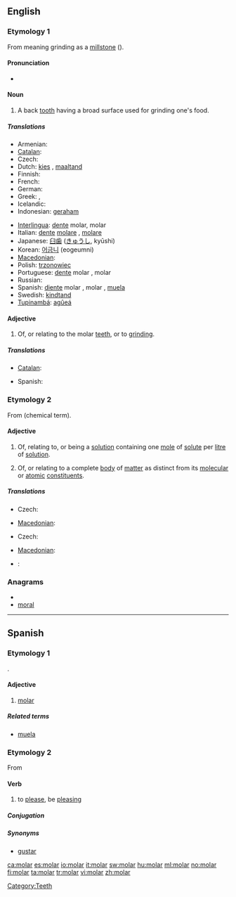 ==English==

===Etymology 1===
From {{etyl|la}} {{term|molaris|lang=la}} meaning grinding as a [[millstone]] ({{term|mola|lang=la}}).

====Pronunciation====
* {{rhymes|əʊlə(r)}}

====Noun====
{{en-noun}}

# A back [[tooth]] having a broad surface used for grinding one's food.

=====Translations=====
{{trans-top|back tooth}}
* Armenian: {{t-|hy|սեղանատամ|tr=seġanatam|sc=Armn|xs=Armenian}}
* [[Catalan]]: {{t|ca|queixal|m}}
* Czech: {{t-|cs|stolička|f}}
* Dutch: [[kies]] {{m}}, [[maaltand]] {{m}}
* Finnish: {{t-|fi|poskihammas}}
* French: {{t+|fr|molaire|f}}
* German: {{t+|de|Backenzahn|m}}
* Greek: {{t|el|γομφίος|m|tr=γomfíos|sc=Grek}},  {{qualifier|colloquial}} {{t|el|τραπεζίτης|m|tr=trapezítis|sc=Grek}}
* Icelandic: {{t-|is|jaxl|m}}
* Indonesian: [[geraham]]
{{trans-mid}}
* [[Interlingua]]: [[dente]] molar, molar
* Italian: [[dente]] [[molare]] {{m}}, [[molare]] {{m}}
* Japanese: [[臼歯]] ([[きゅうし]], kyūshi)
* Korean: [[어금니]] (eogeumni)
* [[Macedonian]]: {{t|mk|катник|m|tr=kátnik|sc=Cyrl|xs=Macedonian}}
* Polish: [[trzonowiec]] {{m}}
* Portuguese: [[dente]] molar {{m}}, molar {{m}}
* Russian: {{t-|ru|коренной зуб|m|tr=korennój zub|sc=Cyrl}}
* Spanish: [[diente]] molar {{m}}, molar {{m}}, [[muela]] {{f}}
* Swedish: [[kindtand]] {{c}}
* [[Tupinambá]]: [[agûeá]]
{{trans-bottom}}

====Adjective====
{{en-adj|-}}

# Of, or relating to the molar [[teeth]], or to [[grind]]ing.

=====Translations=====
{{trans-top|back tooth}}
* [[Catalan]]: {{t|ca|molar|m|f}}
{{trans-mid}}
* Spanish: {{t|es|molar|m|f}}
{{trans-bottom}}

===Etymology 2===
From {{term|mole}} (chemical term).

====Adjective====
{{en-adj|-}}

# {{chemistry}} Of, relating to, or being a [[solution]] containing one [[mole]] of [[solute]] per [[litre]] of [[solution]].
# {{physics}} Of, or relating to a complete [[body]] of [[matter]] as distinct from its [[molecular]] or [[atomic]] [[constituent]]s.

=====Translations=====
{{trans-top|containing one mole of solute per litre of solution}}
* Czech: {{t-|cs|molární}}
{{trans-mid}}
* [[Macedonian]]: {{t|mk|моларен|m|tr=mólaren|sc=Cyrl|xs=Macedonian}}
{{trans-bottom}}

{{trans-top|relating to a complete body of matter}}
* Czech: {{t-|cs|molární}}
{{trans-mid}}
* [[Macedonian]]: {{t|mk|моларен|m|tr=mólaren|sc=Cyrl|xs=Macedonian}}
{{trans-bottom}}

{{checktrans-top}}
* {{ttbc|Italian}}: {{t-|it|molare}}
{{checktrans-mid}}
{{checktrans-bottom}}

===Anagrams===
* {{alphagram|almor}}
* [[moral#English|moral]]

[[Category:Teeth]]

----

==Spanish==

===Etymology 1===
{{etyl|la|es}} {{term|molaris|molāris|lang=la}}.

====Adjective====
{{es-adj|f=molar|pl=molares}}

# [[#English|molar]]

=====Related terms=====
* [[muela]]

===Etymology 2===
From {{etyl|rmq|es}}

====Verb====
{{es-verb|mol|ar}}

# {{context|lang=es|colloquial|intransitive}} to [[please]], be [[pleasing]]

=====Conjugation=====
{{es-conj-ar|mol}}

=====Synonyms=====
* [[gustar]]

[[ca:molar]]
[[es:molar]]
[[io:molar]]
[[it:molar]]
[[sw:molar]]
[[hu:molar]]
[[ml:molar]]
[[no:molar]]
[[fi:molar]]
[[ta:molar]]
[[tr:molar]]
[[vi:molar]]
[[zh:molar]]